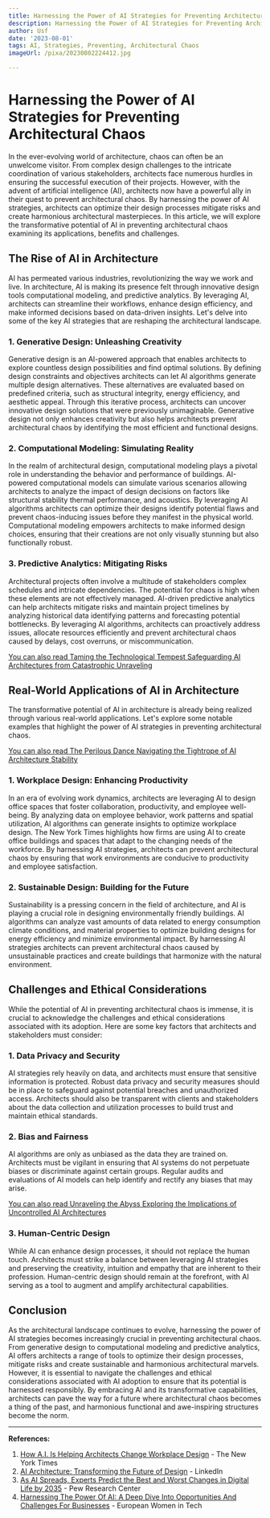 ```yaml
---
title: Harnessing the Power of AI Strategies for Preventing Architectural Chaos
description: Harnessing the Power of AI Strategies for Preventing Architectural Chaos
author: Usf
date: '2023-08-01'
tags: AI, Strategies, Preventing, Architectural Chaos
imageUrl: /pixa/20230802224412.jpg

---
```

# Harnessing the Power of AI Strategies for Preventing Architectural Chaos

In the ever-evolving world of architecture, chaos can often be an unwelcome  visitor. From complex design challenges  to the intricate  coordination of various stakeholders, architects face numerous hurdles in ensuring the successful execution of their projects. However, with the advent of artificial intelligence (AI), architects now have a powerful ally in their quest to prevent architectural  chaos.  By  harnessing the power of AI strategies, architects  can optimize  their design processes mitigate risks and create harmonious architectural masterpieces. In this article, we will  explore the transformative potential of AI  in preventing architectural chaos examining its applications, benefits and challenges.

## The  Rise of AI in Architecture

AI has permeated various industries, revolutionizing the way we work and live. In architecture, AI is making its  presence felt through innovative design tools  computational modeling, and predictive analytics. By leveraging AI, architects can streamline their workflows, enhance design efficiency, and make  informed decisions based on data-driven insights. Let's delve into some of the key AI strategies that  are reshaping the architectural landscape.

### 1. Generative Design: Unleashing Creativity

Generative  design is an AI-powered approach that enables architects to explore countless  design possibilities and find optimal solutions. By defining  design constraints and  objectives architects can let AI algorithms generate multiple design alternatives. These alternatives are evaluated  based on predefined criteria, such as structural integrity,  energy efficiency, and aesthetic appeal. Through this iterative process, architects can uncover innovative design solutions that were  previously  unimaginable. Generative  design not only enhances creativity but also helps architects prevent architectural chaos  by  identifying the most efficient and functional designs.

### 2. Computational Modeling: Simulating Reality

In the realm of  architectural design, computational modeling plays a pivotal role in understanding the behavior and performance  of buildings. AI-powered computational models can simulate various scenarios allowing architects  to analyze the impact of design decisions  on  factors like structural stability thermal performance, and acoustics. By leveraging AI algorithms  architects can optimize their designs identify potential flaws and prevent chaos-inducing issues before  they manifest in the physical  world. Computational modeling empowers  architects to make informed design choices, ensuring that their creations  are not only visually stunning but also functionally  robust.

### 3. Predictive Analytics: Mitigating Risks

Architectural projects often involve a multitude of stakeholders complex schedules and intricate dependencies. The potential for chaos is high when  these  elements are not effectively managed.  AI-driven predictive analytics can help architects  mitigate risks and maintain project timelines by analyzing historical data identifying patterns and forecasting potential  bottlenecks. By leveraging AI algorithms, architects can  proactively address issues,  allocate resources efficiently and prevent  architectural chaos caused by  delays, cost overruns, or miscommunication.

[You  can also read Taming  the  Technological Tempest Safeguarding AI Architectures from Catastrophic Unraveling](Taming%20the%20Technological%20Tempest%20Safeguarding%20AI%20Architectures%20from%20Catastrophic%20Unraveling)


## Real-World Applications of AI in Architecture

The transformative potential of AI in architecture is  already being realized through various real-world  applications. Let's explore some notable examples that highlight the power of AI strategies in preventing architectural chaos.

[You can also read The Perilous Dance Navigating the Tightrope  of AI Architecture Stability](The%20Perilous%20Dance%20Navigating%20the%20Tightrope%20of%20AI%20Architecture%20Stability)


### 1. Workplace  Design: Enhancing Productivity

In an era of evolving  work dynamics,  architects are leveraging AI to design office spaces that foster collaboration, productivity, and employee well-being. By analyzing  data on employee behavior, work patterns and spatial utilization, AI algorithms  can generate insights to optimize workplace design. The New York Times highlights how firms  are  using AI to create office buildings and spaces that adapt to the  changing needs of  the workforce. By harnessing AI strategies, architects can prevent architectural chaos by ensuring that work environments are conducive to productivity and  employee satisfaction.

### 2. Sustainable Design: Building for the Future

Sustainability is a pressing concern in the field of architecture, and AI is playing a  crucial role in  designing environmentally friendly buildings. AI algorithms can analyze vast amounts of data related to energy consumption climate conditions, and material properties to optimize building designs for energy efficiency and minimize environmental impact. By harnessing AI strategies architects can prevent architectural chaos caused by unsustainable practices  and create buildings that harmonize with the natural environment.

##  Challenges and Ethical Considerations

While the potential of AI in preventing architectural  chaos is  immense, it is crucial to  acknowledge the challenges  and ethical considerations  associated with its adoption. Here are some key factors that architects and stakeholders must consider:

### 1. Data  Privacy and Security

AI strategies rely heavily  on data, and architects must ensure that  sensitive  information is protected. Robust data privacy  and  security measures should be in place to safeguard against potential breaches and unauthorized access.  Architects should also be transparent with clients and stakeholders about the data collection  and utilization processes to  build trust and maintain ethical standards.

### 2. Bias and Fairness

AI algorithms are only  as  unbiased as the  data they are trained on. Architects must be vigilant in ensuring that  AI systems do not perpetuate biases  or discriminate  against certain groups. Regular audits and evaluations of AI models can help identify and rectify any biases that may arise.

[You  can also read Unraveling  the Abyss Exploring the Implications of Uncontrolled  AI Architectures](Unraveling%20the%20Abyss%20Exploring%20the%20Implications%20of%20Uncontrolled%20AI%20Architectures)


### 3. Human-Centric Design

While  AI can  enhance design processes, it should not replace the human touch. Architects must strike a balance between leveraging  AI strategies and preserving the creativity, intuition and empathy that are inherent to their profession. Human-centric design should remain at the forefront, with AI serving as a tool to augment  and amplify architectural capabilities.

## Conclusion

As the architectural landscape continues to evolve, harnessing the power of AI strategies becomes increasingly crucial in preventing architectural chaos. From generative design to computational modeling and predictive analytics,  AI offers architects a range of tools to optimize their design processes, mitigate risks and create sustainable and harmonious architectural marvels. However, it is essential to navigate the challenges and ethical  considerations associated with AI  adoption to ensure  that  its potential is harnessed responsibly. By embracing AI and  its transformative capabilities, architects can pave the way for a  future where architectural chaos becomes a thing of the past, and harmonious functional and awe-inspiring structures become the norm.

---

**References:**

1. [How A.I. Is Helping Architects Change Workplace Design](https://www.nytimes.com/2023/06/15/business/workplace-design-zhai-ai.html) - The New York Times
2. [AI Architecture: Transforming the Future of Design](https://www.linkedin.com/pulse/ai-architecture-transforming-future-design-fatema-abbas)  - LinkedIn
3. [As AI Spreads, Experts Predict the Best and Worst  Changes in Digital Life by 2035](https://www.pewresearch.org/internet/wp-content/uploads/sites/9/2023/06/PI_2023.06.21_Best-Worst-Digital-Life_2035_FINAL.pdf)  - Pew Research Center
4. [Harnessing The Power Of AI: A Deep Dive Into Opportunities And Challenges For  Businesses](https://europeanwomenintech.com/agenda/harnessing-the-power-of-ai-a-deep-dive-into-opportunities-and-challenges-for-businesses-2/) - European Women in  Tech